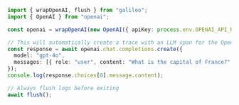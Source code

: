 ```typescript TypeScript
import { wrapOpenAI, flush } from "galileo";
import { OpenAI } from "openai";

const openai = wrapOpenAI(new OpenAI({ apiKey: process.env.OPENAI_API_KEY }));

// This will automatically create a trace with an LLM span for the OpenAI call
const response = await openai.chat.completions.create({
  model: "gpt-4o",
  messages: [{ role: "user", content: "What is the capital of France?" }],
});
console.log(response.choices[0].message.content);

// Always flush logs before exiting
await flush();
```
